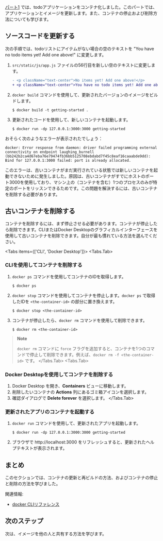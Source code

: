 
[パート1](./02_our_app) では、todoアプリケーションをコンテナ化しました。このパートでは、アプリケーションとイメージを更新します。また、コンテナの停止および削除方法についても学びます。

## ソースコードを更新する

次の手順では、todoリストにアイテムがない場合の空のテキストを "You have no todo items yet! Add one above!" に変更します。

1. `src/static/js/app.js` ファイルの56行目を新しい空のテキストに変更します。

   ```diff
   - <p className="text-center">No items yet! Add one above!</p>
   + <p className="text-center">You have no todo items yet! Add one above!</p>
   ```

2. `docker build` コマンドを使用して、更新されたバージョンのイメージをビルドします。

   ```console
   $ docker build -t getting-started .
   ```

3. 更新されたコードを使用して、新しいコンテナを起動します。

   ```console
   $ docker run -dp 127.0.0.1:3000:3000 getting-started
   ```

おそらく次のようなエラーが表示されたでしょう：

```console
docker: Error response from daemon: driver failed programming external connectivity on endpoint laughing_burnell 
(bb242b2ca4d67eba76e79474fb36bb5125708ebdabd7f45c8eaf16caaabde9dd): Bind for 127.0.0.1:3000 failed: port is already allocated.
```

このエラーは、古いコンテナがまだ実行されている状態では新しいコンテナを起動できないために発生しました。原因は、古いコンテナがすでにホストのポート3000を使用しており、マシン上の（コンテナを含む）1つのプロセスのみが特定のポートをリッスンできるためです。この問題を解決するには、古いコンテナを削除する必要があります。

## 古いコンテナを削除する

コンテナを削除するには、まず停止させる必要があります。コンテナが停止したら削除できます。CLIまたはDocker Desktopのグラフィカルインターフェースを使用して古いコンテナを削除できます。自分が最も慣れている方法を選んでください。

<Tabs items={['CLI', 'Docker Desktop']}>
  <Tabs.Tab>
   ### CLIを使用してコンテナを削除する

   1. `docker ps` コマンドを使用してコンテナのIDを取得します。

      ```console
      $ docker ps
      ```

   2. `docker stop` コマンドを使用してコンテナを停止します。`docker ps` で取得したIDを `<the-container-id>` の部分に置き換えます。

      ```console
      $ docker stop <the-container-id>
      ```

   3. コンテナが停止したら、`docker rm` コマンドを使用して削除できます。

      ```console
      $ docker rm <the-container-id>
      ```

   >**Note**
   >
   >`docker rm` コマンドに `force` フラグを追加すると、コンテナを1つのコマンドで停止して削除できます。例えば、`docker rm -f <the-container-id>` です。
  </Tabs.Tab>
  <Tabs.Tab>
   ### Docker Desktopを使用してコンテナを削除する

   1. Docker Desktop を開き、**Containers** ビューに移動します。
   2. 削除したいコンテナの **Actions** 列にあるゴミ箱アイコンを選択します。
   3. 確認ダイアログで **Delete forever** を選択します。
  </Tabs.Tab>
</Tabs>

### 更新されたアプリのコンテナを起動する

1. `docker run` コマンドを使用して、更新されたアプリを起動します。

   ```console
   $ docker run -dp 127.0.0.1:3000:3000 getting-started
   ```

2. ブラウザで http://localhost:3000 をリフレッシュすると、更新されたヘルプテキストが表示されます。

## まとめ

このセクションでは、コンテナの更新と再ビルドの方法、およびコンテナの停止と削除の方法を学びました。

関連情報:
 - [docker CLIリファレンス](https://docs.docker.com/reference/cli/docker/)

## 次のステップ

次は、イメージを他の人と共有する方法を学びます。
